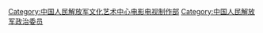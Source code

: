 [[Category:中国人民解放军文化艺术中心电影电视制作部|Category:中国人民解放军文化艺术中心电影电视制作部]]
[[Category:中国人民解放军政治委员|Category:中国人民解放军政治委员]]